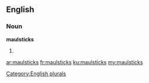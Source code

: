 ==English==

===Noun===
'''maulsticks'''

# {{plural of|[[maulstick]]}}

[[Category:English plurals]]

[[ar:maulsticks]]
[[fr:maulsticks]]
[[ku:maulsticks]]
[[my:maulsticks]]